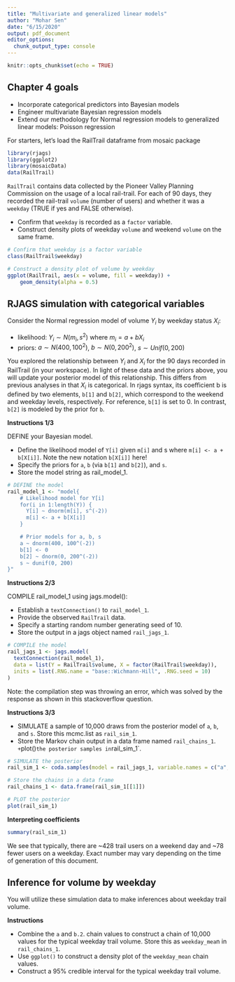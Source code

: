```yaml
---
title: "Multivariate and generalized linear models"
author: "Mohar Sen"
date: "6/15/2020"
output: pdf_document
editor_options: 
  chunk_output_type: console
---
```


```r
knitr::opts_chunk$set(echo = TRUE)
```

## Chapter 4 goals
+ Incorporate categorical predictors into Bayesian models
+ Engineer multivariate Bayesian regression models
+ Extend our methodology for Normal regression models to generalized linear models: Poisson regression

For starters, let's load the RailTrail dataframe from mosaic package

```r
library(rjags)
library(ggplot2)
library(mosaicData)
data(RailTrail)
```

`RailTrail` contains data collected by the Pioneer Valley Planning Commission on the usage of a local rail-trail. For each of 90 days, they recorded the rail-trail `volume` (number of users) and whether it was a `weekday` (TRUE if yes and FALSE otherwise).

+ Confirm that `weekday` is recorded as a `factor` variable.
+ Construct density plots of weekday `volume` and weekend `volume` on the same frame.

```r
# Confirm that weekday is a factor variable
class(RailTrail$weekday)

# Construct a density plot of volume by weekday
ggplot(RailTrail, aes(x = volume, fill = weekday)) + 
    geom_density(alpha = 0.5)
```

## RJAGS simulation with categorical variables

Consider the Normal regression model of volume $Y_i$ by weekday status $X_i$:

+ likelihood: $Y_i \sim N(m_i, s^2)$ where $m_i=a+bX_i$
+ priors: $a \sim N(400,100^2)$, $b\sim  N(0,200^2)$, $s \sim Unif(0,200)$


You explored the relationship between $Y_i$ and $X_i$ for the 90 days recorded in RailTrail (in your workspace). In light of these data and the priors above, you will update your posterior model of this relationship. This differs from previous analyses in that $X_i$ is categorical. In rjags syntax, its coefficient b is defined by two elements, `b[1]` and `b[2]`, which correspond to the weekend and weekday levels, respectively. For reference, `b[1]` is set to 0. In contrast, `b[2]` is modeled by the prior for `b`.

**Instructions 1/3**

DEFINE your Bayesian model.

+ Define the likelihood model of `Y[i]` given `m[i]` and s where `m[i] <- a + b[X[i]]`. Note the new notation `b[X[i]]` here!
+ Specify the priors for `a`, `b` (via `b[1]` and `b[2]`), and `s`.
+ Store the model string as rail_model_1.

```r
# DEFINE the model    
rail_model_1 <- "model{
    # Likelihood model for Y[i]
    for(i in 1:length(Y)) {
      Y[i] ~ dnorm(m[i], s^(-2))
      m[i] <- a + b[X[i]]
    }

    # Prior models for a, b, s
    a ~ dnorm(400, 100^(-2))
    b[1] <- 0
    b[2] ~ dnorm(0, 200^(-2))
    s ~ dunif(0, 200)
}"
```

**Instructions 2/3**

COMPILE rail_model_1 using jags.model():

+ Establish a `textConnection()` to `rail_model_1`.
+ Provide the observed `RailTrail` data.
+ Specify a starting random number generating seed of 10.
+ Store the output in a jags object named `rail_jags_1`.

```r
# COMPILE the model
rail_jags_1 <- jags.model(
  textConnection(rail_model_1),
  data = list(Y = RailTrail$volume, X = factor(RailTrail$weekday)),
  inits = list(.RNG.name = "base::Wichmann-Hill", .RNG.seed = 10)
)
```

Note: the compilation step was throwing an error, which was solved by the response as shown in this stackoverflow question.

**Instructions 3/3**

+ SIMULATE a sample of 10,000 draws from the posterior model of `a`, `b`, and `s`. Store this mcmc.list as `rail_sim_1`.
+ Store the Markov chain output in a data frame named `rail_chains_1`.
`+ `plot()` the posterior samples in `rail_sim_1`.

```r
# SIMULATE the posterior    
rail_sim_1 <- coda.samples(model = rail_jags_1, variable.names = c("a", "b", "s"), n.iter = 10000)

# Store the chains in a data frame
rail_chains_1 <- data.frame(rail_sim_1[[1]])

# PLOT the posterior
plot(rail_sim_1)
```

**Interpreting coefficients**

```r
summary(rail_sim_1)
```


We see that typically, there are ~428 trail users on a weekend day and ~78 fewer users on a weekday. Exact number may vary depending on the time of generation of this document.

## Inference for volume by weekday

You will utilize these simulation data to make inferences about weekday trail volume.

**Instructions**

+ Combine the `a` and `b.2`. chain values to construct a chain of 10,000 values for the typical weekday trail volume. Store this as `weekday_mea`n in `rail_chains_1`.
+ Use `ggplot()` to construct a density plot of the `weekday_mean` chain values.
+ Construct a 95% credible interval for the typical weekday trail volume.

